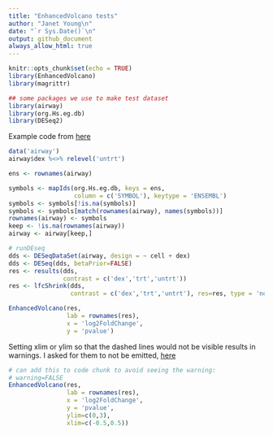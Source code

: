 ```yaml
---
title: "EnhancedVolcano tests"
author: "Janet Young\n"
date: "`r Sys.Date()`\n"
output: github_document
always_allow_html: true
---
```


```r
knitr::opts_chunk$set(echo = TRUE)
library(EnhancedVolcano)
library(magrittr)

## some packages we use to make test dataset
library(airway) 
library(org.Hs.eg.db)
library(DESeq2)
```

Example code from [here](https://github.com/kevinblighe/EnhancedVolcano)

```r
data('airway')
airway$dex %<>% relevel('untrt')

ens <- rownames(airway)

symbols <- mapIds(org.Hs.eg.db, keys = ens,
                  column = c('SYMBOL'), keytype = 'ENSEMBL')
symbols <- symbols[!is.na(symbols)]
symbols <- symbols[match(rownames(airway), names(symbols))]
rownames(airway) <- symbols
keep <- !is.na(rownames(airway))
airway <- airway[keep,]

# runDEseq
dds <- DESeqDataSet(airway, design = ~ cell + dex)
dds <- DESeq(dds, betaPrior=FALSE)
res <- results(dds,
               contrast = c('dex','trt','untrt'))
res <- lfcShrink(dds,
                 contrast = c('dex','trt','untrt'), res=res, type = 'normal')
```


```r
EnhancedVolcano(res,
                lab = rownames(res),
                x = 'log2FoldChange',
                y = 'pvalue')
```

Setting xlim or ylim so that the dashed lines would not be visible results in warnings. I asked for them to not be emitted, [here](https://github.com/kevinblighe/EnhancedVolcano/issues/129)

```r
# can add this to code chunk to avoid seeing the warning:
# warning=FALSE
EnhancedVolcano(res,
                lab = rownames(res),
                x = 'log2FoldChange',
                y = 'pvalue',
                ylim=c(0,3),
                xlim=c(-0.5,0.5))
```